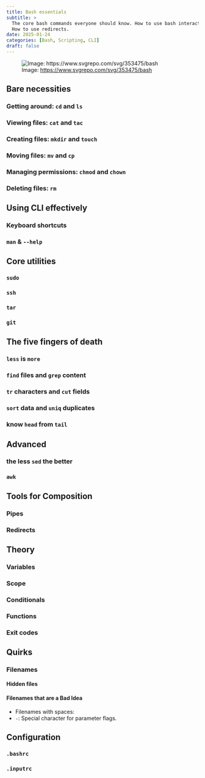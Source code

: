 ```yaml
---
title: Bash essentials
subtitle: >
  The core bash commands everyone should know. How to use bash interactively and in scripts.
  How to use redirects.
date: 2025-01-24
categories: [Bash, Scripting, CLI]
draft: false
---
```


![Image: <https://www.svgrepo.com/svg/353475/bash>](assets/bash-svgrepo-com.png)

## Bare necessities

### Getting around: `cd` and `ls`

### Viewing files: `cat` and `tac`

### Creating files: `mkdir` and `touch`

### Moving files: `mv` and `cp`

### Managing permissions: `chmod` and `chown`

### Deleting files: `rm`

## Using CLI effectively

### Keyboard shortcuts

### `man` & `--help`

## Core utilities

### `sudo`

### `ssh`

### `tar`

### `git`

## The five fingers of death

### `less` is `more`

### `find` files and `grep` content

### `tr` characters and `cut` fields

### `sort` data and `uniq` duplicates

### know `head` from `tail`

## Advanced

### the less `sed` the better

### `awk`

## Tools for Composition

### Pipes

### Redirects

## Theory

### Variables

### Scope

### Conditionals

### Functions

### Exit codes

## Quirks

### Filenames

#### Hidden files

#### Filenames that are a Bad Idea

- Filenames with spaces: 
- `-`: Special character for parameter flags.

## Configuration

### `.bashrc`

### `.inputrc`

